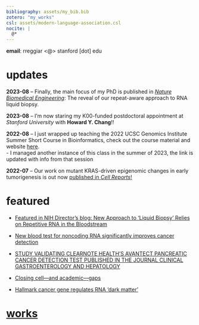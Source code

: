 ```yaml
---
bibliography: assets/my_bib.bib
zotero: "my_works"
csl: assets/modern-language-association.csl
nocite: |
  @*
---
```

**email**: rreggiar <@> stanford [dot] edu

# updates

**2023-08** -- Finally, 
the main focus of my PhD is published in [*Nature Biomedical Engineering*](https://www.nature.com/articles/s41551-023-01081-7):
The reveal of our repeat-aware approach to RNA liquid biopsy.

**2023-08** -- I'm now staring my K00-funded postdoctoral appointment at *Stanford University* 
with **Howard Y. Chang**!!

**2022-08** -- I just wrapped up teaching the 2022 UCSC Genomics Institute Summer Short Course in Bioinformatics, check out the course material and website [here](https://rreggiar.github.io/ucsc_scbc_2022/).  
  - I managed another instance of this class in the summer of 2023, 
  the link is updated with info from that session

**2022-07** -- Our work on mutant KRAS-driven epigenomic changes in early tumorigenesis is out now [published  in *Cell Reports*!](https://www.cell.com/cell-reports/fulltext/S2211-1247(22)00906-8)

# featured

- [Featured in NIH Director's blog: New Approach to ‘Liquid Biopsy’ Relies on Repetitive RNA in the Bloodstream](https://directorsblog.nih.gov/2023/09/12/new-approach-to-liquid-biopsy-relies-on-repetitive-rna-in-the-bloodstream/)

- [New blood test for noncoding RNA significantly improves cancer detection](https://news.ucsc.edu/2023/08/kim-naturebme23.html)

- [STUDY VALIDATING CLEARNOTE HEALTH’S AVANTECT PANCREATIC CANCER DETECTION TEST PUBLISHED IN THE JOURNAL CLINICAL GASTROENTEROLOGY AND HEPATOLOGY](https://www.clearnotehealth.com/press-release/study-validating-clearnote-healths-avantect-pancreatic-cancer-detection-test-published-in-the-journal-clinical-gastroenterology-and-hepatology/)

- [Closing cell—and academic—gaps](https://news.ucsc.edu/2022/11/genomics-summer-programs.html)

- [Hallmark cancer gene regulates RNA ‘dark matter’](https://news.ucsc.edu/2022/07/kim-cell-reports.html)

# [works](https://www.ncbi.nlm.nih.gov/myncbi/roman.reggiardo.1/bibliography/public/)

::: {#refs}
:::

